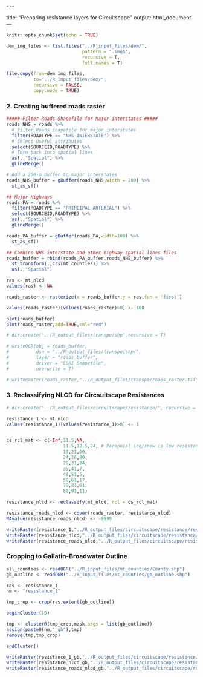     ---
title: "Preparing resistance layers for Circuitscape"
output: html_document
---

```r
knitr::opts_chunk$set(echo = TRUE)
```

```r
dem_img_files <- list.files("../R_input_files/dem/",
                            pattern = ".img$",
                            recursive = T,
                            full.names = T)

file.copy(from=dem_img_files, 
          to="../R_input_files/dem/", 
          recursive = FALSE, 
          copy.mode = TRUE)

```




### 2. Creating buffered roads raster
```r

##### Filter Roads Shapefile for Major interstates #####
roads_NHS = roads %>% 
  # Filter Roads shapefile for major interstates
  filter(ROADTYPE == "NHS INTERSTATE") %>% 
  # Select useful attributes
  select(SOURCEID,ROADTYPE) %>% 
  # Turn back into spatial lines
  as(.,"Spatial") %>% 
  gLineMerge()

# Add a 200-m buffer to major interstates
roads_NHS_buffer = gBuffer(roads_NHS,width = 200) %>% 
  st_as_sf()

## Major Highways
roads_PA = roads %>% 
  filter(ROADTYPE == "PRINCIPAL ARTERIAL") %>% 
  select(SOURCEID,ROADTYPE) %>% 
  as(.,"Spatial") %>% 
  gLineMerge()

roads_PA_buffer = gBuffer(roads_PA,width=100) %>% 
  st_as_sf()

## Combine NHS interstate and other highway spatial lines files
roads_buffer = rbind(roads_PA_buffer,roads_NHS_buffer) %>% 
  st_transform(.,crs(mt_counties)) %>% 
  as(.,"Spatial")

ras <- mt_nlcd
values(ras) <- NA

roads_raster <- rasterize(x = roads_buffer,y = ras,fun = 'first')

values(roads_raster)[values(roads_raster)>0] <- 100

plot(roads_buffer)
plot(roads_raster,add=TRUE,col="red")

# dir.create("../R_output_files/transpo/shp",recursive = T)

# writeOGR(obj = roads_buffer,
#          dsn = "../R_output_files/transpo/shp/",
#          layer = "roads_buffer",
#          driver = "ESRI Shapefile",
#          overwrite = T)

# writeRaster(roads_raster,"../R_output_files/transpo/roads_raster.tif",overwrite = TRUE)
```

### 3. Reclassifying NLCD for Circsuitscape Resistances
```r
# dir.create("../R_output_files/circuitscape/resistance/", recursive = T)

resistance_1 <- mt_nlcd
values(resistance_1)[values(resistance_1)>0] <- 1


cs_rcl_mat <- c(-Inf,11.5,NA,
                     11.5,12.5,24, # Perennial ice/snow is low resistance
                     19,21,60,
                     24,26,80,
                     29,31,24,
                     39,41,7,
                     49,51,5,
                     59,61,17,
                     79,81,61,
                     89,91,11)

resistance_nlcd <- reclassify(mt_nlcd, rcl = cs_rcl_mat)

resistance_roads_nlcd <- cover(roads_raster, resistance_nlcd)
NAvalue(resistance_roads_nlcd) <- -9999

writeRaster(resistance_1,"../R_output_files/circuitscape/resistance/resistance_1_mt.asc", format = "ascii", overwrite = T)
writeRaster(resistance_nlcd,"../R_output_files/circuitscape/resistance/resistance_nlcd_mt.asc",format = "ascii", overwrite = T)
writeRaster(resistance_roads_nlcd,"../R_output_files/circuitscape/resistance/resistance_roads_nlcd_mt.asc",format = "ascii", overwrite = T)
```


### Cropping to Gallatin-Broadwater Outline
```r
all_counties <- readOGR("../R_input_files/mt_counties/County.shp")
gb_outline <- readOGR("../R_input_files/mt_counties/gb_outline.shp")

```

```r
ras <- resistance_1
nm <- "resistance_1"

tmp_crop <- crop(ras,extent(gb_outline))

beginCluster(10)

tmp <- clusterR(tmp_crop,mask,args = list(gb_outline))
assign(paste0(nm,"_gb"),tmp)
remove(tmp,tmp_crop)

endCluster()

writeRaster(resistance_1_gb,"../R_output_files/circuitscape/resistance/resistance_1_gb.asc", format = "ascii", overwrite = T)
writeRaster(resistance_nlcd_gb,"../R_output_files/circuitscape/resistance/resistance_nlcd_gb.asc",format = "ascii", overwrite = T)
writeRaster(resistance_roads_nlcd_gb,"../R_output_files/circuitscape/resistance/resistance_roads_nlcd_gb.asc",format = "ascii", overwrite = T)

```

